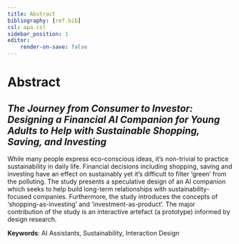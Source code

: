 ```yaml
---
title: Abstract
bibliography: [ref.bib]
csl: apa.csl
sidebar_position: 1
editor:
    render-on-save: false
---
```


# Abstract

## *The Journey from Consumer to Investor: Designing a Financial AI Companion for Young Adults to Help with Sustainable Shopping, Saving, and Investing*

While many people express eco-conscious ideas, it's non-trivial to practice sustainability in daily life. Financial decisions including shopping, saving and investing have an effect on sustainably yet it's difficult to filter 'green' from the polluting. The study presents a speculative design of an AI companion which seeks to help build long-term relationships with sustainability-focused companies. Furthermore, the study introduces the concepts of 'shopping-as-investing' and 'investment-as-product'. The major contribution of the study is an interactive artefact (a prototype) informed by design research.
 
**Keywords**: 
AI Assistants, Sustainability, Interaction Design